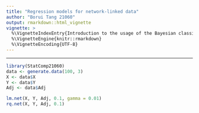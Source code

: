 ```yaml
---
title: "Regression models for network-linked data"
author: "Borui Tang 21060"
output: rmarkdown::html_vignette
vignette: >
  %\VignetteIndexEntry{Introduction to the usage of the Bayesian classifier using binary generalized gaussian process regression}
  %\VignetteEngine{knitr::rmarkdown}
  %\VignetteEncoding{UTF-8}
---
```

---

```r
library(StatComp21060)
data <- generate.data(100, 3)
X <- data$X
Y <- data$Y
Adj <- data$Adj

lm.net(X, Y, Adj, 0.1, gamma = 0.01)
rq.net(X, Y, Adj, 0.1)
```

